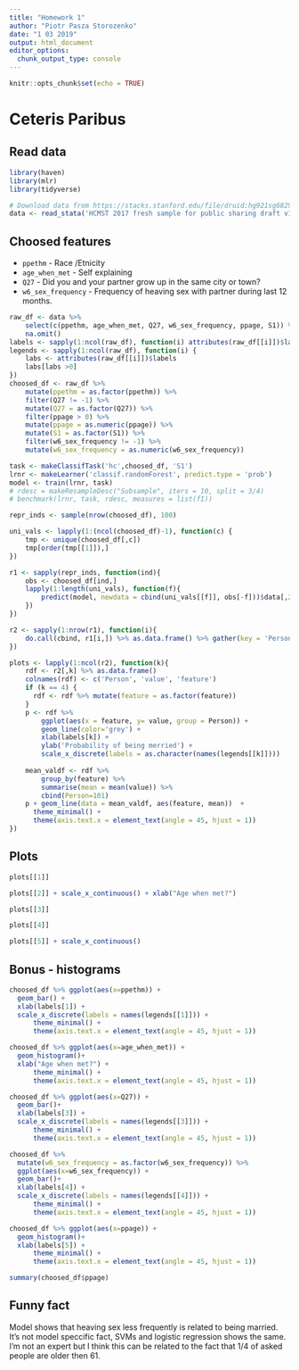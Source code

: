 ```yaml
---
title: "Homework 1"
author: "Piotr Pasza Storozenko"
date: "1 03 2019"
output: html_document
editor_options: 
  chunk_output_type: console
---
```


```r
knitr::opts_chunk$set(echo = TRUE)
```

# Ceteris Paribus

## Read data
```r
library(haven)
library(mlr)
library(tidyverse)
```

```r
# Download data from https://stacks.stanford.edu/file/druid:hg921sg6829/HCMST_2017_public_data_v1.1_stata.zip and extract to the same folder as raport.
data <- read_stata('HCMST 2017 fresh sample for public sharing draft v1.1.dta')
```

## Choosed features

* `ppethm` - Race /Etnicity
* `age_when_met` - Self explaining
* `Q27` - Did you and your partner grow up in the same city or town?
* `w6_sex_frequency` - Frequency of heaving sex with partner during last 12 months.

```r
raw_df <- data %>% 
    select(c(ppethm, age_when_met, Q27, w6_sex_frequency, ppage, S1)) %>% 
    na.omit() 
labels <- sapply(1:ncol(raw_df), function(i) attributes(raw_df[[i]])$label)
legends <- sapply(1:ncol(raw_df), function(i) {
    labs <- attributes(raw_df[[i]])$labels
    labs[labs >0]
})
choosed_df <- raw_df %>% 
    mutate(ppethm = as.factor(ppethm)) %>% 
    filter(Q27 != -1) %>% 
    mutate(Q27 = as.factor(Q27)) %>% 
    filter(ppage > 0) %>% 
    mutate(ppage = as.numeric(ppage)) %>% 
    mutate(S1 = as.factor(S1)) %>% 
    filter(w6_sex_frequency != -1) %>% 
    mutate(w6_sex_frequency = as.numeric(w6_sex_frequency))
```

```r
task <- makeClassifTask('hc',choosed_df, 'S1')
lrnr <- makeLearner('classif.randomForest', predict.type = 'prob')
model <- train(lrnr, task)
# rdesc = makeResampleDesc("Subsample", iters = 10, split = 3/4)
# benchmark(lrnr, task, rdesc, measures = list(f1))
```

```r
repr_inds <- sample(nrow(choosed_df), 100)

uni_vals <- lapply(1:(ncol(choosed_df)-1), function(c) {
    tmp <- unique(choosed_df[,c])
    tmp[order(tmp[[1]]),]
})

r1 <- sapply(repr_inds, function(ind){
    obs <- choosed_df[ind,]
    lapply(1:length(uni_vals), function(f){
        predict(model, newdata = cbind(uni_vals[[f]], obs[-f]))$data[,2]
    })
})
```

```r
r2 <- sapply(1:nrow(r1), function(i){
    do.call(cbind, r1[i,]) %>% as.data.frame() %>% gather(key = 'Person') %>% cbind(feature = uni_vals[[i]])
})
```

```r
plots <- lapply(1:ncol(r2), function(k){
    rdf <- r2[,k] %>% as.data.frame()
    colnames(rdf) <- c('Person', 'value', 'feature')
    if (k == 4) {
      rdf <- rdf %>% mutate(feature = as.factor(feature))
    }
    p <- rdf %>% 
        ggplot(aes(x = feature, y= value, group = Person)) +
        geom_line(color='grey') +
        xlab(labels[k]) +
        ylab('Probability of being merried') +
        scale_x_discrete(labels = as.character(names(legends[[k]])))
    
    mean_valdf <- rdf %>% 
        group_by(feature) %>% 
        summarise(mean = mean(value)) %>% 
        cbind(Person=101)
    p + geom_line(data = mean_valdf, aes(feature, mean))  +
      theme_minimal() +
      theme(axis.text.x = element_text(angle = 45, hjust = 1))
})
```

## Plots

```r
plots[[1]]
```

```r
plots[[2]] + scale_x_continuous() + xlab("Age when met?")
```

```r
plots[[3]]
```

```r
plots[[4]]
```


```r
plots[[5]] + scale_x_continuous() 
```

## Bonus - histograms
```r
choosed_df %>% ggplot(aes(x=ppethm)) +
  geom_bar() + 
  xlab(labels[1]) + 
  scale_x_discrete(labels = names(legends[[1]])) +
      theme_minimal() +
      theme(axis.text.x = element_text(angle = 45, hjust = 1))
```

```r
choosed_df %>% ggplot(aes(x=age_when_met)) +
  geom_histogram()+ 
  xlab("Age when met?") + 
      theme_minimal() +
      theme(axis.text.x = element_text(angle = 45, hjust = 1))
```

```r
choosed_df %>% ggplot(aes(x=Q27)) +
  geom_bar()+ 
  xlab(labels[3]) + 
  scale_x_discrete(labels = names(legends[[3]])) +
      theme_minimal() +
      theme(axis.text.x = element_text(angle = 45, hjust = 1))
```


```r
choosed_df %>% 
  mutate(w6_sex_frequency = as.factor(w6_sex_frequency)) %>% 
  ggplot(aes(x=w6_sex_frequency)) +
  geom_bar()+ 
  xlab(labels[4]) + 
  scale_x_discrete(labels = names(legends[[4]])) +
      theme_minimal() +
      theme(axis.text.x = element_text(angle = 45, hjust = 1))
```

```r
choosed_df %>% ggplot(aes(x=ppage)) +
  geom_histogram()+ 
  xlab(labels[5]) + 
      theme_minimal() +
      theme(axis.text.x = element_text(angle = 45, hjust = 1))
```

```r
summary(choosed_df$ppage)
```


## Funny fact

Model shows that heaving sex less frequently is related to being married.
It's not model speccific fact, SVMs and logistic regression shows the same.
I'm not an expert but I think this can be related to the fact that 1/4 of asked people are older then 61.